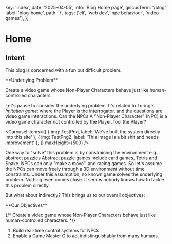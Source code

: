   key: 'index',
  date: '2025-04-05',
  info: 'Blog Home page',
  giscusTerm: '/blog',
  label: 'blog-home',
  path: '/',
  tags: ['cli', 'web dev', 'npc behaviour', 'video games'],
};




# Home

## Intent

This blog is concerned with a fun but difficult problem.

<Card id="underlying-problem"> 
**Underlying Problem**

Create a video game whose Non-Player Characters behave just like human-controlled characters.
</Card>

Let's pause to consider the underlying problem.
It's related to Turing's _Imitation game_:
where the Player is the interrogator, and
the questions are video game interactions.
Can the NPCs <SideNote> A "Non-Player Character" (NPC) is a video game character not controlled by the Player.</SideNote> fool the Player?

<Carousel
  items={[
    { img: TestPng, label: 'We\'ve built the system directly into this site' },
    { img: TestPng2, label: 'This image is a bit shit and needs improvement' },
  ]}
  maxHeight={500}
/>

One way to "solve" this problem is by constraining the environment e.g.
abstract puzzles <SideNote>Abstract puzzle games include card games, Tetris and Snake. NPCs can only  "make a move".</SideNote> and racing games.
So let's assume the NPCs
can move freely through a 3D environment without time constraints.
Under this assumption,
no known game solves the underlying problem.
Nothing even comes close.
It seems nobody knows how to tackle this problem directly.

But what about indirectly?
This brings us to our overall objectives:

<Card id="underlying-problem"> 
**Our Objectives**

{/* Create a video game whose Non-Player Characters behave just like human-controlled characters. */}

1. Build real-time control systems for NPCs.
2. Enable a Game Master <SideNote>G</SideNote> to act indistinguishably from many humans.
</Card>
